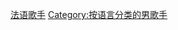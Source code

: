 
{{DEFAULTSORT:French-language male singers}}
[[Category:法语歌手|]]
[[Category:按语言分类的男歌手|Category:按语言分类的男歌手]]